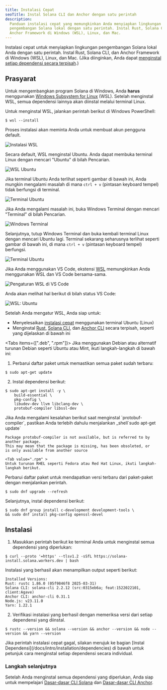 ```yaml
---
title: Instalasi Cepat
seoTitle: Instal Solana CLI dan Anchor dengan satu perintah
description:
  Panduan instalasi cepat yang memungkinkan Anda menyiapkan lingkungan
  pengembangan Solana lokal dengan satu perintah. Instal Rust, Solana CLI, dan
  Anchor Framework di Windows (WSL), Linux, dan Mac.
---
```


Instalasi cepat untuk menyiapkan lingkungan pengembangan Solana lokal Anda
dengan satu perintah. Instal Rust, Solana CLI, dan Anchor Framework di Windows
(WSL), Linux, dan Mac. (Jika diinginkan, Anda dapat
[menginstal setiap dependensi secara terpisah](/docs/intro/installation/dependencies).)

## Prasyarat

<Accordions>
<Accordion title="Windows">

Untuk mengembangkan program Solana di Windows, Anda **harus** menggunakan
[Windows Subsystem for Linux](https://learn.microsoft.com/en-us/windows/wsl/install)
(WSL). Setelah menginstal WSL, semua dependensi lainnya akan diinstal melalui
terminal Linux.

Untuk menginstal WSL, jalankan perintah berikut di Windows PowerShell:

```terminal
$ wsl --install
```

Proses instalasi akan meminta Anda untuk membuat akun pengguna default.

![Instalasi WSL](/assets/docs/intro/installation/wsl-install.png)

Secara default, WSL menginstal Ubuntu. Anda dapat membuka terminal Linux dengan
mencari "Ubuntu" di bilah Pencarian.

![WSL Ubuntu](/assets/docs/intro/installation/wsl-ubuntu-search.png)

Jika terminal Ubuntu Anda terlihat seperti gambar di bawah ini, Anda mungkin
mengalami masalah di mana `ctrl + v` (pintasan keyboard tempel) tidak berfungsi
di terminal.

![Terminal Ubuntu](/assets/docs/intro/installation/wsl-ubuntu-terminal-1.png)

Jika Anda mengalami masalah ini, buka Windows Terminal dengan mencari "Terminal"
di bilah Pencarian.

![Windows Terminal](/assets/docs/intro/installation/wsl-windows-terminal.png)

Selanjutnya, tutup Windows Terminal dan buka kembali terminal Linux dengan
mencari Ubuntu lagi. Terminal sekarang seharusnya terlihat seperti gambar di
bawah ini, di mana `ctrl + v` (pintasan keyboard tempel) berfungsi.

![Terminal Ubuntu](/assets/docs/intro/installation/wsl-ubuntu-terminal-2.png)

Jika Anda menggunakan VS Code, ekstensi
[WSL](https://code.visualstudio.com/docs/remote/wsl-tutorial) memungkinkan Anda
menggunakan WSL dan VS Code bersama-sama.

![Pengaturan WSL di VS Code](/assets/docs/intro/installation/wsl-vscode.png)

Anda akan melihat hal berikut di bilah status VS Code:

![WSL: Ubuntu](/assets/docs/intro/installation/wsl-vscode-ubuntu.png)

Setelah Anda mengatur WSL, Anda siap untuk:

- Menyelesaikan [instalasi cepat](#installation) menggunakan terminal Ubuntu
  (Linux)
- Menginstal [Rust](/docs/intro/installation/dependencies#install-rust),
  [Solana CLI](/docs/intro/installation/dependencies#install-solana-cli), dan
  [Anchor CLI](/docs/intro/installation/dependencies#install-anchor-cli) secara
  terpisah, seperti yang dijelaskan di bawah ini

</Accordion>
<Accordion title="Linux">

<Tabs items={[".deb", ".rpm"]}>
<Tab value=".deb" >
Jika menggunakan Debian atau alternatif turunan Debian seperti Ubuntu atau Mint, ikuti langkah-langkah di bawah ini:

1. Perbarui daftar paket untuk memastikan semua paket sudah terbaru:

```terminal
$ sudo apt-get update
```

2. Instal dependensi berikut:

```terminal
$ sudo apt-get install -y \
    build-essential \
    pkg-config \
    libudev-dev llvm libclang-dev \
    protobuf-compiler libssl-dev
```

<Callout>
Jika Anda mengalami kesalahan berikut saat menginstal `protobuf-compiler`, pastikan
Anda terlebih dahulu menjalankan _shell`sudo apt-get update`

```
Package protobuf-compiler is not available, but is referred to by another package.
This may mean that the package is missing, has been obsoleted, or
is only available from another source
```

</Callout>

  </Tab>

    <Tab value=".rpm" >
    Untuk turunan RHEL seperti Fedora atau Red Hat Linux, ikuti langkah-langkah berikut.

Perbarui daftar paket untuk mendapatkan versi terbaru dari paket-paket dengan
menjalankan perintah.

```terminal
$ sudo dnf upgrade --refresh
```

Selanjutnya, instal dependensi berikut:

```terminal
$ sudo dnf group install c-development development-tools \
&& sudo dnf install pkg-config openssl-devel
```

  </Tab>
</Tabs>

</Accordion>
</Accordions>

## Instalasi

1. Masukkan perintah berikut ke terminal Anda untuk menginstal semua dependensi
   yang diperlukan:

```terminal
$ curl --proto '=https' --tlsv1.2 -sSfL https://solana-install.solana.workers.dev | bash
```

Instalasi yang berhasil akan menampilkan output seperti berikut:

```
Installed Versions:
Rust: rustc 1.86.0 (05f9846f8 2025-03-31)
Solana CLI: solana-cli 2.2.12 (src:0315eb6a; feat:1522022101, client:Agave)
Anchor CLI: anchor-cli 0.31.1
Node.js: v23.11.0
Yarn: 1.22.1
```

2. Verifikasi instalasi yang berhasil dengan memeriksa versi dari setiap
   dependensi yang diinstal.

```terminal
$ rustc --version && solana --version && anchor --version && node --version && yarn --version
```

<Callout>
  Jika perintah instalasi cepat gagal, silakan merujuk ke bagian [Instal
  Dependensi](/docs/intro/installation/dependencies) di bawah untuk petunjuk
  cara menginstal setiap dependensi secara individual.
</Callout>

### Langkah selanjutnya

Setelah Anda menginstal semua dependensi yang diperlukan, Anda siap untuk
mempelajari [Dasar-dasar CLI Solana](/docs/intro/installation/solana-cli-basics)
dan [Dasar-dasar CLI Anchor](/docs/intro/installation/anchor-cli-basics).
